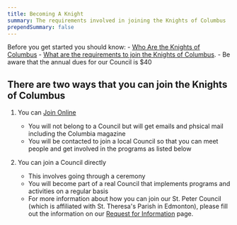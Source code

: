 ```yaml
---
title: Becoming A Knight
summary: The requirements involved in joining the Knights of Columbus
prependSummary: false
---
```


Before you get started you should know: 
	- [Who Are the Knights of Columbus](/Membership/WhoAreTheKnights) 
	- [What are the requirements to join the Knights of Columbus](/OtherPages/WhatAreTheRequirementsToJoinTheKnightsOfColumbus). 
	- Be aware that the annual dues for our Council is $40

## There are two ways that you can join the Knights of Columbus

1. You can [Join Online](https://kofc.org/join)
	- You will not belong to a Council but will get emails and phsical mail including the Columbia magazine
	- You will be contacted to join a local Council so that you can meet people and get involved in the programs as listed below

2. You can join a Council directly
	- This involves going through a ceremony
	- You will become part of a real Council that implements programs and activities on a regular basis
	- For more information about how you can join our St. Peter Council (which is affiliated with St. Theresa's Parish in Edmonton), please fill out the information on our [Request for Information](https://info.kofc.org/2019-Landing-Page-Council-7070_Landingpage.html) page.
